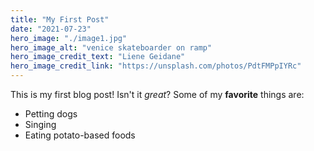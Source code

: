 ```yaml
---
title: "My First Post"
date: "2021-07-23"
hero_image: "./image1.jpg"
hero_image_alt: "venice skateboarder on ramp"
hero_image_credit_text: "Liene Geidane"
hero_image_credit_link: "https://unsplash.com/photos/PdtFMPpIYRc"
---
```


This is my first blog post! Isn't it _great_?
Some of my **favorite** things are:

- Petting dogs
- Singing
- Eating potato-based foods
